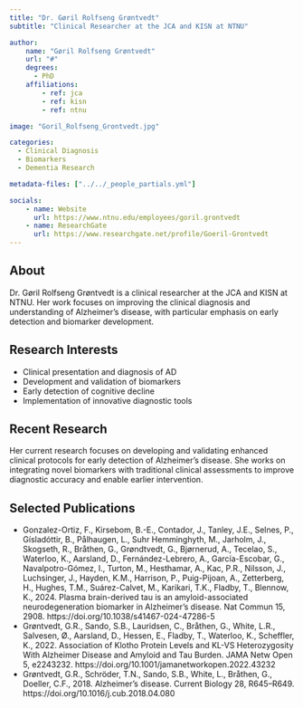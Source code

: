 ```yaml
---
title: "Dr. Gøril Rolfseng Grøntvedt"
subtitle: "Clinical Researcher at the JCA and KISN at NTNU"

author:
    name: "Gøril Rolfseng Grøntvedt"
    url: "#"
    degrees:
      - PhD
    affiliations:
        - ref: jca
        - ref: kisn
        - ref: ntnu

image: "Goril_Rolfseng_Grontvedt.jpg"

categories:
  - Clinical Diagnosis
  - Biomarkers
  - Dementia Research

metadata-files: ["../../_people_partials.yml"]

socials:
    - name: Website
      url: https://www.ntnu.edu/employees/goril.grontvedt
    - name: ResearchGate
      url: https://www.researchgate.net/profile/Goeril-Grontvedt
---
```


## About

Dr. Gøril Rolfseng Grøntvedt is a clinical researcher at the JCA and KISN at NTNU. Her work focuses on improving the clinical diagnosis and understanding of Alzheimer's disease, with particular emphasis on early detection and biomarker development.

## Research Interests

- Clinical presentation and diagnosis of AD
- Development and validation of biomarkers
- Early detection of cognitive decline
- Implementation of innovative diagnostic tools

## Recent Research

Her current research focuses on developing and validating enhanced clinical protocols for early detection of Alzheimer's disease. She works on integrating novel biomarkers with traditional clinical assessments to improve diagnostic accuracy and enable earlier intervention.

## Selected Publications
 
- Gonzalez-Ortiz, F., Kirsebom, B.-E., Contador, J., Tanley, J.E., Selnes, P., Gísladóttir, B., Pålhaugen, L., Suhr Hemminghyth, M., Jarholm, J., Skogseth, R., Bråthen, G., Grøndtvedt, G., Bjørnerud, A., Tecelao, S., Waterloo, K., Aarsland, D., Fernández-Lebrero, A., García-Escobar, G., Navalpotro-Gómez, I., Turton, M., Hesthamar, A., Kac, P.R., Nilsson, J., Luchsinger, J., Hayden, K.M., Harrison, P., Puig-Pijoan, A., Zetterberg, H., Hughes, T.M., Suárez-Calvet, M., Karikari, T.K., Fladby, T., Blennow, K., 2024. Plasma brain-derived tau is an amyloid-associated neurodegeneration biomarker in Alzheimer’s disease. Nat Commun 15, 2908. https://doi.org/10.1038/s41467-024-47286-5
- Grøntvedt, G.R., Sando, S.B., Lauridsen, C., Bråthen, G., White, L.R., Salvesen, Ø., Aarsland, D., Hessen, E., Fladby, T., Waterloo, K., Scheffler, K., 2022. Association of Klotho Protein Levels and KL-VS Heterozygosity With Alzheimer Disease and Amyloid and Tau Burden. JAMA Netw Open 5, e2243232. https://doi.org/10.1001/jamanetworkopen.2022.43232
- Grøntvedt, G.R., Schröder, T.N., Sando, S.B., White, L., Bråthen, G., Doeller, C.F., 2018. Alzheimer’s disease. Current Biology 28, R645–R649. https://doi.org/10.1016/j.cub.2018.04.080
